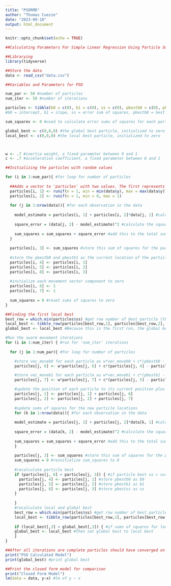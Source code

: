 ```yaml
---
title: "PSORMD"
author: "Thomas Cuezze"
date: "2023-09-18"
output: html_document
---
```


```r
knitr::opts_chunk$set(echo = TRUE)
```



```r
##Calculating Parameters For Simple Linear Regression Using Particle Swarm Optimization

##Librarying
library(tidyverse)

##Store the data
data <- read_csv("data.csv")

##Variables and Parameters for PSO

num_par <- 50 #number of particles
num_iter <- 50 #number of iterations

particles <- tibble(b0 = c(0), b1 = c(0), ss = c(0), pbestb0 = c(0), pbestb1 = c(0), vec_moveb0 = c(0), vec_moveb1 = c(0), pbestss = c(0)) #creates 'particles', the tibble of all vectors representing the particles. Each row represents a vector. It's initialized with a meaningless zero just to create the columns
#b0 = intercept, b1 = slope, ss = error sum of squares, pbestb0 = best ever intercept for that particle, pbestb1 = best ever slope for that particle, vec_moveb0 = movement vector for that particle (b0 component), vec_moveb1 = movement vector for that particle (b1 component), pbestss = particle best sums of squares

sum_squares <- 0 #used to calculate error sums of squares for each particle. Initialized as a meaningless zero

global_best <- c(0,0,0) #the global best particle, initialized to zero
local_best <- c(0,0,0) #the local best particle, initialized to zero



w <- .7 #inertia weight, a fixed parameter between 0 and 1
c <- .7 #acceleration coefficient, a fixed parameter between 0 and 1

##Initializing the particles with random values

for (i in 1:num_par){ #for loop for number of particles
  
  ##Adds a vector to 'particles' with two values. The first represents B_0 and is generated from a uniform distribution between the minimum and maxium y values in the data. The second represents B_1 and is drawn from a uniform distribution between 0 and 1.
  particles[i, 1] <- runif(n = 1, min = min(data$y), max = max(data$y))
  particles[i, 2] <- runif(n = 1, min = 0, max = 1) 
  
  for (j in 1:nrow(data)){ #for each observation in the data
    
    model_estimate = particles[i, 1] + particles[i, 2]*data[j, 1] #calculate the model estimate: the intercept (b0) given in the particle, plus the slope given in the particle (b1) times the x value in the observation
    
    square_error = (data[j, 2] - model_estimate)^2 #calculate the square error for that observation: the correct y value - the model estimate y value, squared
    
    sum_squares = sum_squares + square_error #add this to the total sum of squares for this particle
  }
  
  particles[i, 3] <- sum_squares #store this sum of squares for the particle
  
  #store the pbestb0 and pbestb1 as the current location of the particle, as this is the first location explored by the particle, as well as the corresponding sum of squares
  particles[i, 4] <- particles[i, 1]
  particles[i, 5] <- particles[i, 2]
  particles[i, 8] <- particles[i, 3]
  
  #initialize each movement vector component to zero
  particles[i, 6] <- 1
  particles[i, 7] <- 1
  
  sum_squares = 0 #reset sums of squares to zero
}

##Finding the first local best
best_row = which.min(particles$ss) #get row number of best particle (that with lowest error sums of squares)
local_best <- tibble_row(particles[best_row,1], particles[best_row,2], particles[best_row,3]) #Set the new local best to the values of the best particle. Local best is a 1x3 tibble
global_best <- local_best #Because this is the first run, the global best will always be the same as the local best

#Run the swarm movement iterations
for (i in 1:num_iter) { #run for 'num_iter' iterations
  
  for (j in 1:num_par){ #for loop for number of particles

    #store vec_moveb0 for each particle as w*vec_moveb0 + c*(pbestb0 - b0) + c*(global_bestb0 - b0)
    particles[j, 6] <- w*particles[j, 6] + c*(particles[j, 4] - particles[j, 1]) + c*(global_best[1, 1] - particles[j, 1])

    #store vec_moveb1 for each particle as w*vec_moveb1 + c*(pbestb1 - b1) + c*(global_bestb1 - b1)
    particles[j, 7] <- w*particles[j, 7] + c*(particles[j, 5] - particles[j, 2])+ c*(global_best[1, 2] - particles[j, 2])

    #update the position of each particle to its current position plus the movement vector component
    particles[j, 1] <- particles[j, 1] + particles[j, 6]
    particles[j, 2] <- particles[j, 2] + particles[j, 7]
    
    #update sums of squares for the new particle locations
    for (k in 1:nrow(data)){ #for each observation in the data
    
    model_estimate = particles[j, 1] + particles[j, 2]*data[k, 1] #calculate the model estimate: the intercept (b0) given in the particle, plus the slope given in the particle (b1) times the x value in the observation
    
    square_error = (data[k, 2] - model_estimate)^2 #calculate the square error for that observation: the correct y value - the model estimate y value, squared
    
    sum_squares = sum_squares + square_error #add this to the total sum of squares for this particle
    }
    
    particles[j, 3] <- sum_squares #store this sum of squares for the particle 
    sum_squares = 0 #reinitialize sum_squares to 0
    
    #recalculate particle best
    if (particles[j, 8] > particles[j, 3]) { #if particle best ss > current ss
      particles[j, 4] <- particles[j, 1] #store pbestb0 as b0
      particles[j, 5] <- particles[j, 2] #store pbestb1 as b1
      particles[j, 8] <- particles[j, 3] #store pbestss as ss
    }
    
    }
    #recalculate local and global best
    best_row = which.min(particles$ss) #get row number of best particle (that with lowest error sums of squares)
    local_best <- tibble_row(particles[best_row,1], particles[best_row,2], particles[best_row,3]) #Set the new local best to the values of the   best particle. Local best is a 1x3 tibble
    
    if (local_best[,3] < global_best[,3]) { #if sums of squares for local best is lower than sums of squares for global best
    global_best <- local_best #then set global best to local best
    }
}

##After all iterations are complete particles should have converged on local minimum. We'll print the global best to output our results
print("PSO Calculated Model")
print(global_best) #print global best 

##Print the closed form model for comparison
print("Closed Form Model")
lm(data = data, y~x) #lm of y ~ x

```